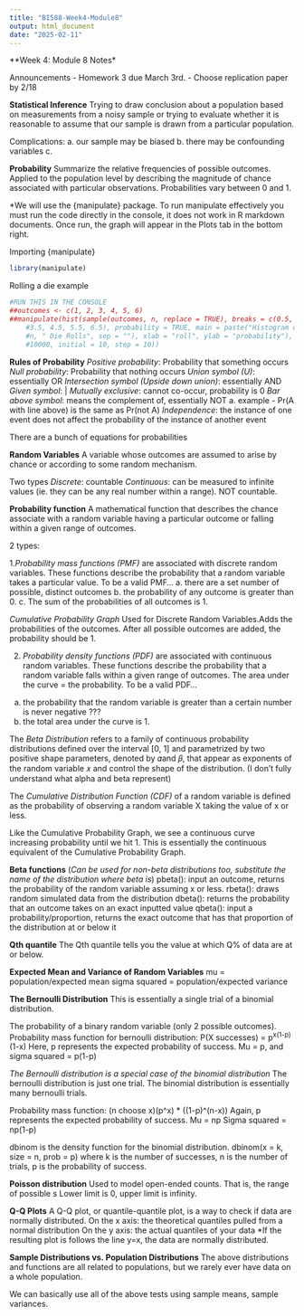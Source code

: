 ```yaml
---
title: "BI588-Week4-Module8"
output: html_document
date: "2025-02-11"
---
```


**Week 4: Module 8 Notes*

Announcements
- Homework 3 due March 3rd. 
- Choose replication paper by 2/18

**Statistical Inference**
Trying to draw conclusion about a population based on measurements from a noisy sample or trying to evaluate whether it is reasonable to assume that our sample is drawn from a particular population. 

Complications: 
a. our sample may be biased
b. there may be confounding variables
c. 

**Probability**
Summarize the relative frequencies of possible outcomes. 
Applied to the population level by describing the magnitude of chance associated with particular observations. 
Probabilities vary between 0 and 1. 

*We will use the {manipulate} package. To run manipulate effectively you must run the code directly in the console, it does not work in R markdown documents. Once run, the graph will appear in the Plots tab in the bottom right. 

Importing {manipulate}
```r
library(manipulate)


```

Rolling a die example
```r
#RUN THIS IN THE CONSOLE
##outcomes <- c(1, 2, 3, 4, 5, 6)
##manipulate(hist(sample(outcomes, n, replace = TRUE), breaks = c(0.5, 1.5, 2.5,
    #3.5, 4.5, 5.5, 6.5), probability = TRUE, main = paste("Histogram of Outcomes of ",
    #n, " Die Rolls", sep = ""), xlab = "roll", ylab = "probability"), n = slider(0,
    #10000, initial = 10, step = 10))
```

**Rules of Probability**
*Positive probability*: Probability that something occurs
*Null probability*: Probability that nothing occurs
*Union symbol (U)*: essentially OR
*Intersection symbol (Upside down union)*: essentially AND
*Given symbol*: |
*Mutually exclusive*: cannot co-occur, probability is 0
*Bar above symbol*: means the complement of, essentially NOT
a. example - Pr(A with line above) is the same as Pr(not A)
*Independence*: the instance of one event does not affect the probability of the instance of another event

There are a bunch of equations for probabilities 

**Random Variables**
A variable whose outcomes are assumed to arise by chance or according to some random mechanism.

Two types
*Discrete*: countable
*Continuous*: can be measured to infinite values (ie. they can be any real number within a range). NOT countable. 

**Probability function**
A mathematical function that describes the chance associate with a random variable having a particular outcome or falling within a given range of outcomes. 

2 types:

1.*Probability mass functions (PMF)* are associated with discrete random variables. These functions describe the probability that a random variable takes a particular value.
To be a valid PMF...
  a. there are a set number of possible, distinct outcomes
  b. the probability of any outcome is greater than 0. 
  c. The sum of the probabilities of all outcomes is 1.
  
  *Cumulative Probability Graph*
    Used for Discrete Random Variables.Adds the probabilities of the outcomes. After all possible outcomes are added, the probability          should   be 1. 

2. *Probability density functions (PDF)* are associated with continuous random variables. These functions describe the probability that a random variable falls within a given range of outcomes. The area under the curve = the probability.
To be a valid PDF...
  a. the probability that the random variable is greater than a certain number is never negative ???
  b. the total area under the curve is 1.

The *Beta Distribution* refers to a family of continuous probability distributions defined over the interval [0, 1] and parametrized by two positive shape parameters, denoted by 𝛼and 𝛽, that appear as exponents of the random variable 𝑥 and control the shape of the distribution. (I don't fully understand what alpha and beta represent)

The *Cumulative Distribution Function (CDF)* of a random variable is defined as the probability of observing a random variable X taking the value of x or less. 
  
Like the Cumulative Probability Graph, we see a continuous curve increasing probability until we hit 1. This is essentially the continuous equivalent of the Cumulative Probability Graph.
  
**Beta functions** (*Can be used for non-beta distributions too, substitute the name of the distribution where beta is*)
pbeta(): input an outcome, returns the probability of the random variable assuming x or less. 
rbeta(): draws random simulated data from the distribution
dbeta(): returns the probability that an outcome takes on an exact inputted value 
qbeta(): input a probability/proportion, returns the exact outcome that has that proportion of the distribution at or below it

**Qth quantile**
The Qth quantile tells you the value at which Q% of data are at or below. 

**Expected Mean and Variance of Random Variables**
mu = population/expected mean
sigma squared = population/expected variance

**The Bernoulli Distribution**
This is essentially a single trial of a binomial distribution.

The probability of a binary random variable (only 2 possible outcomes).
Probability mass function for bernoulli distribution: P(X successes) = p^x(1-p)^(1-x)
Here, p represents the expected probability of success. 
Mu = p, and sigma squared = p(1-p)

*The Bernoulli distribution is a special case of the binomial distribution*
The bernoulli distribution is just one trial. The binomial distribution is essentially many bernoulli trials. 

Probability mass function: (n choose x)(p^x) * ((1-p)^(n-x))
Again, p represents the expected probability of success.
Mu = np
Sigma squared = np(1-p)

dbinom is the density function for the binomial distribution. dbinom(x = k, size = n, prob = p) where k is the number of successes, n is the number of trials, p is the probability of success.

**Poisson distribution**
Used to model open-ended counts. That is, the range of possible s Lower limit is 0, upper limit is infinity. 

**Q-Q Plots**
A Q-Q plot, or quantile-quantile plot, is a way to check if data are normally distributed. 
On the x axis: the theoretical quantiles pulled from a normal distribution
On the y axis: the actual quantiles of your data
*If the resulting plot is follows the line y=x, the data are normally distributed. 

**Sample Distributions vs. Population Distributions**
The above distributions and functions are all related to populations, but we rarely ever have data on a whole population.

We can basically use all of the above tests using sample means, sample variances. 

